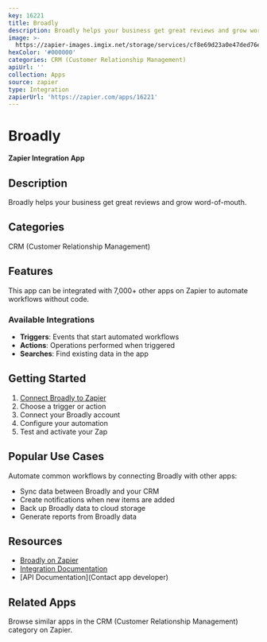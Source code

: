 ```yaml
---
key: 16221
title: Broadly
description: Broadly helps your business get great reviews and grow word-of-mouth.
image: >-
  https://zapier-images.imgix.net/storage/services/cf8e69d23a0e47ded76e6cc08779671a.png?auto=format%2Ccompress&ixlib=python-3.0.0&q=50
hexColor: '#000000'
categories: CRM (Customer Relationship Management)
apiUrl: ''
collection: Apps
source: zapier
type: Integration
zapierUrl: 'https://zapier.com/apps/16221'
---
```

# Broadly

**Zapier Integration App**

## Description

Broadly helps your business get great reviews and grow word-of-mouth.

## Categories

CRM (Customer Relationship Management)

## Features

This app can be integrated with 7,000+ other apps on Zapier to automate workflows without code.

### Available Integrations

- **Triggers**: Events that start automated workflows
- **Actions**: Operations performed when triggered
- **Searches**: Find existing data in the app

## Getting Started

1. [Connect Broadly to Zapier](https://zapier.com/apps/16221)
2. Choose a trigger or action
3. Connect your Broadly account
4. Configure your automation
5. Test and activate your Zap

## Popular Use Cases

Automate common workflows by connecting Broadly with other apps:

- Sync data between Broadly and your CRM
- Create notifications when new items are added
- Back up Broadly data to cloud storage
- Generate reports from Broadly data

## Resources

- [Broadly on Zapier](https://zapier.com/apps/16221)
- [Integration Documentation](https://zapier.com/apps/16221/integrations)
- [API Documentation](Contact app developer)

## Related Apps

Browse similar apps in the CRM (Customer Relationship Management) category on Zapier.
